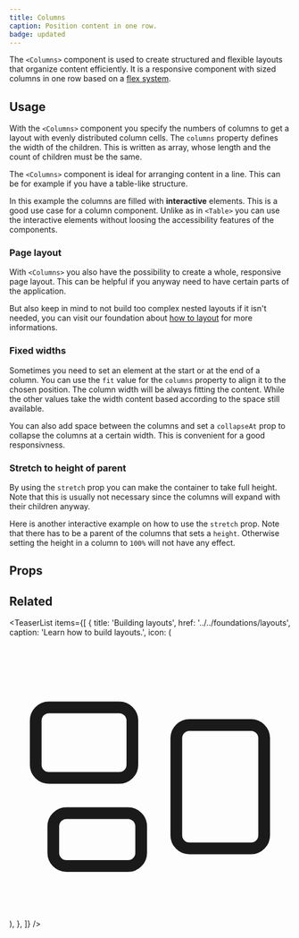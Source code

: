 ```yaml
---
title: Columns
caption: Position content in one row.
badge: updated
---
```


The `<Columns>` component is used to create structured and flexible layouts that organize content efficiently. It is a responsive component with sized columns in one row based on a [flex system](https://developer.mozilla.org/en-US/docs/Learn/CSS/CSS_layout/Flexbox).

## Usage

With the `<Columns>` component you specify the numbers of columns to get a layout with evenly distributed column cells. The `columns` property defines the width of the children. This is written as array, whose length and the count of children must be the same.

The `<Columns>` component is ideal for arranging content in a line. This can be for example if you have a table-like structure.

In this example the columns are filled with **interactive** elements. This is a good use case for a column component. Unlike as in `<Table>` you can use the interactive elements without loosing the accessibility features of the components.

<ComponentDemo file="./table-layout-columns.demo.tsx" />

### Page layout

With `<Columns>` you also have the possibility to create a whole, responsive page layout. This can be helpful if you anyway need to have certain parts of the application.

But also keep in mind to not build too complex nested layouts if it isn't needed, you can visit our foundation about [how to layout](/foundations/layouts) for more informations.

<ComponentDemo file="./layout-columns.demo.tsx" />

### Fixed widths

Sometimes you need to set an element at the start or at the end of a column. You can use the `fit` value for the `columns` property to align it to the chosen position. The column width will be always fitting the content. While the other values take the width content based according to the space still available.

<ComponentDemo file="./fit-width-columns.demo.tsx" />

You can also add space between the columns and set a `collapseAt` prop to collapse the columns at a certain width. This is convenient for a good responsivness.

### Stretch to height of parent

By using the `stretch` prop you can make the container to take full height. Note that this is usually not necessary since the columns will expand with their children anyway.

<ComponentDemo file="./stretch-columns.demo.tsx" />

Here is another interactive example on how to use the `stretch` prop. Note that there has to be a parent of the columns that sets a `height`. Otherwise setting the height in a column to `100%` will not have any effect.

<ComponentDemo file="./stretch-columns-switch.demo.tsx" />

## Props

<StorybookHintMessage component={title} />

<PropsTable component={title} />

## Related

<TeaserList
  items={[
    {
      title: 'Building layouts',
      href: '../../foundations/layouts',
      caption: 'Learn how to build layouts.',
      icon: (
        <svg
          xmlns="http://www.w3.org/2000/svg"
          fill="none"
          viewBox="0 0 24 24"
          strokeWidth={1.5}
          stroke="currentColor"
          className="size-6"
        >
          <path
            strokeLinecap="round"
            strokeLinejoin="round"
            d="M2.25 7.125C2.25 6.504 2.754 6 3.375 6h6c.621 0 1.125.504 1.125 1.125v3.75c0 .621-.504 1.125-1.125 1.125h-6a1.125 1.125 0 0 1-1.125-1.125v-3.75ZM14.25 8.625c0-.621.504-1.125 1.125-1.125h5.25c.621 0 1.125.504 1.125 1.125v8.25c0 .621-.504 1.125-1.125 1.125h-5.25a1.125 1.125 0 0 1-1.125-1.125v-8.25ZM3.75 16.125c0-.621.504-1.125 1.125-1.125h5.25c.621 0 1.125.504 1.125 1.125v2.25c0 .621-.504 1.125-1.125 1.125h-5.25a1.125 1.125 0 0 1-1.125-1.125v-2.25Z"
          />
        </svg>
      ),
    },
  ]}
/>
